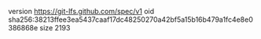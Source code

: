 version https://git-lfs.github.com/spec/v1
oid sha256:38213ffee3ea5437caaf17dc48250270a42bf5a15b16b479a1fc4e8e0386868e
size 2193
